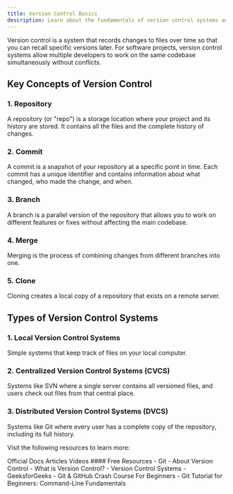 ```yaml
---
title: Version Control Basics
description: Learn about the fundamentals of version control systems and why they're essential for software development
---
```


Version control is a system that records changes to files over time so that you can recall specific versions later. For software projects, version control systems allow multiple developers to work on the same codebase simultaneously without conflicts.

## Key Concepts of Version Control

### 1. Repository
A repository (or "repo") is a storage location where your project and its history are stored. It contains all the files and the complete history of changes.

### 2. Commit
A commit is a snapshot of your repository at a specific point in time. Each commit has a unique identifier and contains information about what changed, who made the change, and when.

### 3. Branch
A branch is a parallel version of the repository that allows you to work on different features or fixes without affecting the main codebase.

### 4. Merge
Merging is the process of combining changes from different branches into one.

### 5. Clone
Cloning creates a local copy of a repository that exists on a remote server.

## Types of Version Control Systems

### 1. Local Version Control Systems
Simple systems that keep track of files on your local computer.

### 2. Centralized Version Control Systems (CVCS)
Systems like SVN where a single server contains all versioned files, and users check out files from that central place.

### 3. Distributed Version Control Systems (DVCS)
Systems like Git where every user has a complete copy of the repository, including its full history.

Visit the following resources to learn more:

<Tabs defaultValue="article">
<TabsList>
<TabsTrigger value="official">Official Docs</TabsTrigger>
<TabsTrigger value="article">Articles</TabsTrigger>
<TabsTrigger value="video">Videos</TabsTrigger>
</TabsList>
#### Free Resources
<TabsContent value="official">
- <Link href="https://git-scm.com/book/en/v2/Getting-Started-About-Version-Control">Git - About Version Control</Link>
</TabsContent>
<TabsContent value="article">
- <Link href="https://www.atlassian.com/git/tutorials/what-is-version-control">What is Version Control?</Link>
- <Link href="https://www.geeksforgeeks.org/version-control-systems/">Version Control Systems - GeeksforGeeks</Link>
</TabsContent>
<TabsContent value="video">
- <Link href="https://www.youtube.com/watch?v=zbKdDsNNOhg">Git & GitHub Crash Course For Beginners</Link>
- <Link href="https://www.youtube.com/watch?v=SWYqp7iY_Tc">Git Tutorial for Beginners: Command-Line Fundamentals</Link>
</TabsContent>
</Tabs>

<Outlet path="1-getting-started/what-is-git/what-is-version-control" />
